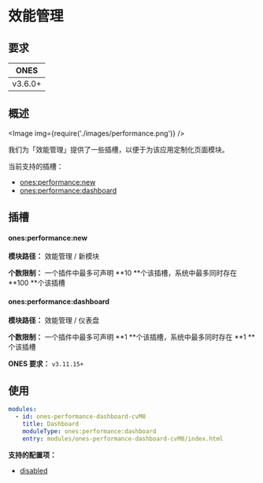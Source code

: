 # 效能管理


## 要求

|  ONES   |
| :-----: |
| v3.6.0+ |

## 概述

<Image img={require('./images/performance.png')} />

我们为「效能管理」提供了一些插槽，以便于为该应用定制化页面模块。

当前支持的插槽：

- [ones:performance:new](#onesperformancenew)
- [ones:performance:dashboard](#onesperformancedashboard)

## 插槽

#### ones:performance:new

**模块路径：** 效能管理 / 新模块

**个数限制：** 一个插件中最多可声明 **10 **个该插槽，系统中最多同时存在 **100 **个该插槽

#### ones:performance:dashboard

**模块路径：** 效能管理 / 仪表盘

**个数限制：** 一个插件中最多可声明 **1 **个该插槽，系统中最多同时存在 **1 **个该插槽

**ONES 要求：** `v3.11.15+`

## 使用

```yaml
modules:
  - id: ones-performance-dashboard-cvM8
    title: Dashboard
    moduleType: ones:performance:dashboard
    entry: modules/ones-performance-dashboard-cvM8/index.html
```

**支持的配置项：**

- [disabled](../../../../reference/config/plugin.yaml#disabled)
